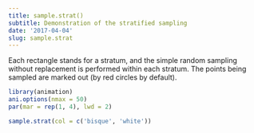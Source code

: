 ```yaml
---
title: sample.strat()
subtitle: Demonstration of the stratified sampling
date: '2017-04-04'
slug: sample.strat
---
```


Each rectangle stands for a stratum, and the simple random sampling without
replacement is performed within each stratum. The points being sampled are
marked out (by red circles by default).
 
```r
library(animation)
ani.options(nmax = 50)
par(mar = rep(1, 4), lwd = 2)

sample.strat(col = c('bisque', 'white'))

```

